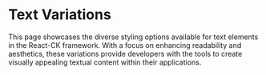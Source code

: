 
<Meta title="Generic/Text/Variations" />

# Text Variations

This page showcases the diverse styling options available for text elements in the React-CK framework. With a focus on enhancing readability and aesthetics, these variations provide developers with the tools to create visually appealing textual content within their applications.

<TextTable />